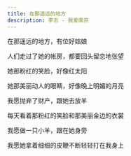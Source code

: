 ```yaml
---
title: 在那遥远的地方
description: 李志 - 我爱南京
---
```


在那遥远的地方，有位好姑娘

人们走过了她的帐房，都要回头留恋地张望

她那粉红的笑脸，好像红太阳

她那美丽动人的眼睛，好像晚上明媚的月亮

我愿抛弃了财产，跟她去放羊

每天看着那粉红的笑脸和那美丽金边的衣裳

我愿做一只小羊，跟在她身旁

我愿她拿着细细的皮鞭不断轻轻打在我身上
